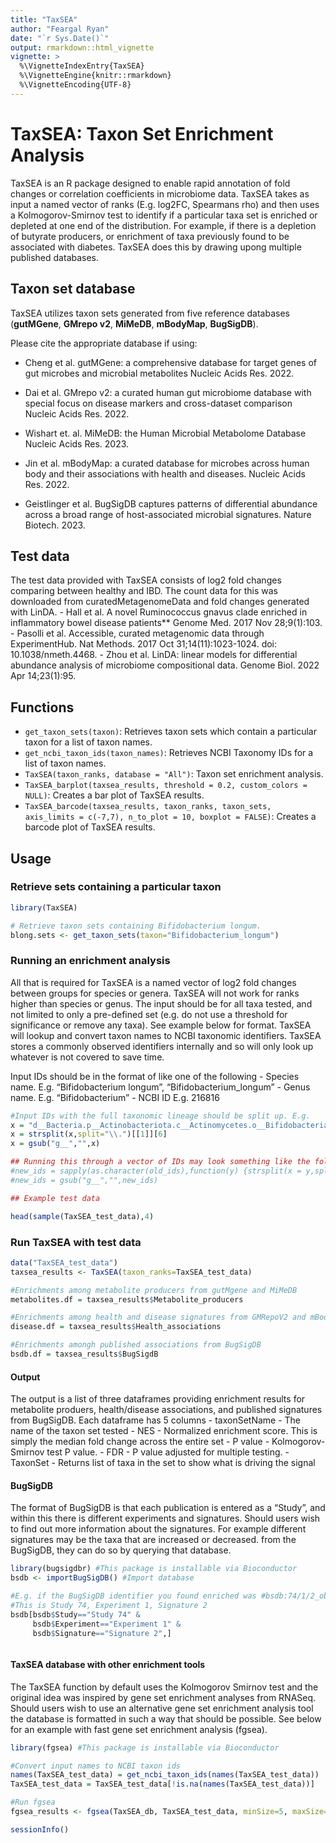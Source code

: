 ```yaml
---
title: "TaxSEA"
author: "Feargal Ryan"
date: "`r Sys.Date()`"
output: rmarkdown::html_vignette
vignette: >
  %\VignetteIndexEntry{TaxSEA}
  %\VignetteEngine{knitr::rmarkdown}
  %\VignetteEncoding{UTF-8}
---
```



# TaxSEA: Taxon Set Enrichment Analysis

TaxSEA is an R package designed to enable rapid annotation of fold changes
or correlation coefficients in microbiome data. TaxSEA takes as input a
named vector of ranks (E.g. log2FC, Spearmans rho) and then uses a 
Kolmogorov-Smirnov test to identify if a particular taxa set is enriched
or depleted at one end of the distribution. For example, if there is a
depletion of butyrate producers, or enrichment of taxa previously found
to be associated with diabetes. TaxSEA does this by drawing upong multiple
published databases. 

## Taxon set database
TaxSEA utilizes taxon sets generated from five reference databases 
(**gutMGene**, **GMrepo v2**, **MiMeDB**, **mBodyMap**, **BugSigDB**). 

Please cite the appropriate database if using:

- Cheng et al. gutMGene: a comprehensive database for target genes of gut 
microbes and microbial metabolites Nucleic Acids Res. 2022.

- Dai et al. GMrepo v2: a curated human gut microbiome database with 
special focus on disease markers and cross-dataset comparison 
Nucleic Acids Res. 2022.

- Wishart et. al. MiMeDB: the Human Microbial Metabolome Database 
Nucleic Acids Res. 2023.

- Jin et al. mBodyMap: a curated database for microbes across human body 
and their associations with health and diseases. Nucleic Acids Res. 2022.

- Geistlinger et al. BugSigDB captures patterns of differential abundance 
across a broad range of host-associated microbial signatures. 
Nature Biotech. 2023. 

## Test data
The test data provided with TaxSEA consists of log2 fold changes comparing 
between healthy and IBD. The count data for this was downloaded from 
curatedMetagenomeData and fold changes generated with LinDA.
- Hall et al. A novel Ruminococcus gnavus clade enriched in inflammatory 
bowel disease patients** Genome Med. 2017 Nov 28;9(1):103.
- Pasolli et al. Accessible, curated metagenomic data through 
ExperimentHub. Nat Methods. 2017 Oct 31;14(11):1023-1024. 
doi: 10.1038/nmeth.4468.
- Zhou et al. LinDA: linear models for differential abundance analysis of 
microbiome compositional data. Genome Biol. 2022 Apr 14;23(1):95.


## Functions
- `get_taxon_sets(taxon)`: Retrieves taxon sets which contain a particular 
taxon for a list of taxon names.
- `get_ncbi_taxon_ids(taxon_names)`: Retrieves NCBI Taxonomy IDs for a 
list of taxon names.
- `TaxSEA(taxon_ranks, database = "All")`: Taxon set enrichment analysis.
- `TaxSEA_barplot(taxsea_results, threshold = 0.2, custom_colors = NULL)`: 
Creates a bar plot of TaxSEA results.
- `TaxSEA_barcode(taxsea_results, taxon_ranks, taxon_sets, 
axis_limits = c(-7,7), n_to_plot = 10, boxplot = FALSE)`: 
Creates a barcode plot of TaxSEA results.

## Usage
### Retrieve sets containing a particular taxon
```r
library(TaxSEA)

# Retrieve taxon sets containing Bifidobacterium longum.
blong.sets <- get_taxon_sets(taxon="Bifidobacterium_longum")
```

### Running an enrichment analysis
All that is required for TaxSEA is a named vector of log2 fold changes 
between groups for species or genera. TaxSEA will not work for ranks higher
than species or genus. The input should be for all taxa tested, and not 
limited to only a pre-defined set (e.g. do not use a threshold for 
significance or remove any taxa). See example below for format. TaxSEA will
lookup and convert taxon names to NCBI taxonomic identifiers. TaxSEA stores
a commonly observed identifiers internally and so will only look up whatever 
is not covered to save time. 

Input IDs should be in the format of like one of the following
- Species name. E.g. "Bifidobacterium longum", "Bifidobacterium_longum"
- Genus name. E.g. "Bifidobacterium"
- NCBI ID E.g. 216816


```r
#Input IDs with the full taxonomic lineage should be split up. E.g.
x = "d__Bacteria.p__Actinobacteriota.c__Actinomycetes.o__Bifidobacteriales.f__Bifidobacteriaceae.g__Bifidobacterium"
x = strsplit(x,split="\\.")[[1]][6]
x = gsub("g__","",x)

## Running this through a vector of IDs may look something like the following
#new_ids = sapply(as.character(old_ids),function(y) {strsplit(x = y,split="\\.")[[1]][6]})
#new_ids = gsub("g__","",new_ids)

## Example test data

head(sample(TaxSEA_test_data),4)

```



### Run TaxSEA with test data
```r
data("TaxSEA_test_data")
taxsea_results <- TaxSEA(taxon_ranks=TaxSEA_test_data)

#Enrichments among metabolite producers from gutMgene and MiMeDB
metabolites.df = taxsea_results$Metabolite_producers

#Enrichments among health and disease signatures from GMRepoV2 and mBodyMap
disease.df = taxsea_results$Health_associations

#Enrichments amongh published associations from BugSigDB
bsdb.df = taxsea_results$BugSigdB

```


#### Output
The output is a list of three dataframes providing enrichment results for 
metabolite produers, health/disease associations, and published signatures 
from BugSigDB.
Each dataframe has 5 columns
- taxonSetName - The name of the taxon set tested
- NES - Normalized enrichment score. This is simply the median fold change 
across the entire set
- P value - Kolmogorov-Smirnov test P value.
- FDR - P value adjusted for multiple testing. 
- TaxonSet - Returns list of taxa in the set to show what is driving the 
signal


#### BugSigDB
The format of BugSigDB is that each publication is entered as a "Study",
and within this there is different experiments and signatures. 
Should users wish to find out more information about the signatures. For 
example different signatures may be the taxa that are increased or 
decreased. 
from the BugSigDB, they can do so by querying that database.  

```r
library(bugsigdbr) #This package is installable via Bioconductor
bsdb <- importBugSigDB() #Import database 

#E.g. if the BugSigDB identifier you found enriched was #bsdb:74/1/2_obesity:obese_vs_non-obese_DOWN
#This is Study 74, Experiment 1, Signature 2
bsdb[bsdb$Study=="Study 74" & 
     bsdb$Experiment=="Experiment 1" & 
     bsdb$Signature=="Signature 2",]



```




#### TaxSEA database with other enrichment tools
The TaxSEA function by default uses the Kolmogorov Smirnov test and the 
original idea was inspired by gene set enrichment analyses from RNASeq.
Should users wish to use an alternative gene set enrichment analysis tool
the database is formatted in such a way that should be possible. See below
for an example with fast gene set enrichment analysis (fgsea). 

```r
library(fgsea) #This package is installable via Bioconductor

#Convert input names to NCBI taxon ids
names(TaxSEA_test_data) = get_ncbi_taxon_ids(names(TaxSEA_test_data))
TaxSEA_test_data = TaxSEA_test_data[!is.na(names(TaxSEA_test_data))]

#Run fgsea
fgsea_results <- fgsea(TaxSEA_db, TaxSEA_test_data, minSize=5, maxSize=500)
```



```r
sessionInfo()
```

